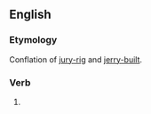 ==English==

<!--===Alternative forms===
* [[jerry rig]]-->

===Etymology===
Conflation of [[jury-rig]] and [[jerry-built]].

===Verb===
{{en-verb|jerry-rigg|ing}}

# {{alternative spelling of|jury-rig}}